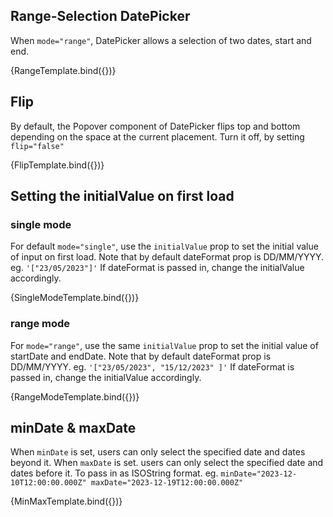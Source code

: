 ## Range-Selection DatePicker

When `mode="range"`, DatePicker allows a selection of two dates, start and end.


<Canvas>
  <Story name="Range Selection" height="500px">{RangeTemplate.bind({})}</Story>
</Canvas>

## Flip

By default, the Popover component of DatePicker flips top and bottom depending on the space at the current placement. Turn it off, by setting `flip="false"`


<Canvas>
  <Story name="Flip" height="500px">{FlipTemplate.bind({})}</Story>
</Canvas>

## Setting the initialValue on first load

### single mode

For default `mode="single"`, use the `initialValue` prop to set the initial value of input on first load. Note that by default dateFormat prop is DD/MM/YYYY. eg. `'["23/05/2023"]'` If dateFormat is passed in, change the initialValue accordingly.


<Canvas>
  <Story name="Initial Value for Single" height="500px">{SingleModeTemplate.bind({})}</Story>
</Canvas>


### range mode

For `mode="range"`, use the same `initialValue` prop to set the initial value of startDate and endDate. Note that by default dateFormat prop is DD/MM/YYYY. eg. `'["23/05/2023", "15/12/2023" ]'` If dateFormat is passed in, change the initialValue accordingly.


<Canvas>
  <Story name="Initial Value for Range" height="500px">{RangeModeTemplate.bind({})}</Story>
</Canvas>


## minDate & maxDate

When `minDate` is set, users can only select the specified date and dates beyond it. When `maxDate` is set. users can only select the specified date and dates before it. To pass in as ISOString format. eg. `minDate="2023-12-10T12:00:00.000Z" maxDate="2023-12-19T12:00:00.000Z"`



<Canvas>
  <Story name="Min and Max Date" height="500px">{MinMaxTemplate.bind({})}</Story>
</Canvas>